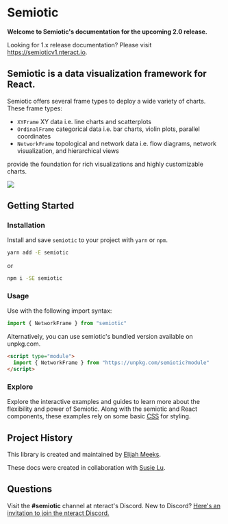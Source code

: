 
# Semiotic

**Welcome to Semiotic's documentation for the upcoming 2.0 release.**

Looking for 1.x release documentation? Please visit https://semioticv1.nteract.io.

## Semiotic is a data visualization framework for React.

Semiotic offers several frame types to deploy a wide variety of charts. These
frame types:

- `XYFrame` XY data i.e. line charts and scatterplots 
- `OrdinalFrame` categorical data i.e. bar charts, violin plots, parallel coordinates
- `NetworkFrame` topological and network data i.e. flow diagrams, network visualization, and hierarchical views

provide the foundation for rich visualizations and highly customizable charts.

<img src={summary} />

## Getting Started

### Installation

Install and save `semiotic` to your project with `yarn` or `npm`.

```bash
yarn add -E semiotic
```

or

```bash
npm i -SE semiotic
```

### Usage

Use with the following import syntax:

```js
import { NetworkFrame } from "semiotic"
```

Alternatively, you can use semiotic's bundled version available on unpkg.com.

```html
<script type="module">
  import { NetworkFrame } from "https://unpkg.com/semiotic?module"
</script>
```
### Explore

Explore the interactive examples and guides to learn more about the flexibility
and power of Semiotic. Along with the semiotic and React components, these
examples rely on some basic
[CSS](https://github.com/nteract/semiotic/blob/main/docs/public/semiotic.css)
for styling.

## Project History

This library is created and maintained by [Elijah Meeks](https://twitter.com/Elijah_Meeks).

These docs were created in collaboration with [Susie Lu](https://twitter.com/DataToViz).

## Questions

Visit the **#semiotic** channel at nteract's Discord. New to Discord? 
[Here's an invitation to join the nteract Discord.](https://discord.gg/W2anQdA2)
